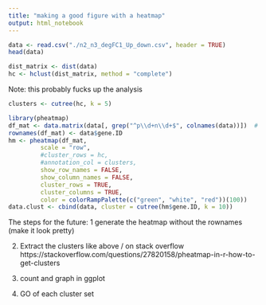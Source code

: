```yaml
---
title: "making a good figure with a heatmap"
output: html_notebook
---
```



```r
data <- read.csv("./n2_n3_degFC1_Up_down.csv", header = TRUE)
head(data)
```
```R
dist_matrix <- dist(data)
hc <- hclust(dist_matrix, method = "complete")
```
Note: this probably fucks up the analysis
```R
clusters <- cutree(hc, k = 5)
```

```R
library(pheatmap)
df_mat <- data.matrix(data[, grep("^p\\d+n\\d+$", colnames(data))])  # Select CPM columns
rownames(df_mat) <- data$gene.ID
hm <- pheatmap(df_mat,
         scale = "row",
         #cluster_rows = hc,
         #annotation_col = clusters,
         show_row_names = FALSE,
         show_column_names = FALSE,
         cluster_rows = TRUE,
         cluster_columns = TRUE,
         color = colorRampPalette(c("green", "white", "red"))(100))
data.clust <- cbind(data, cluster = cutree(hm$gene.ID, k = 10))
```


The steps for the future:
1 generate the heatmap without the rownames (make it look pretty)

2) Extract the clusters like above / on stack overflow
https://stackoverflow.com/questions/27820158/pheatmap-in-r-how-to-get-clusters

3) count and graph in ggplot 

4) GO of each cluster set